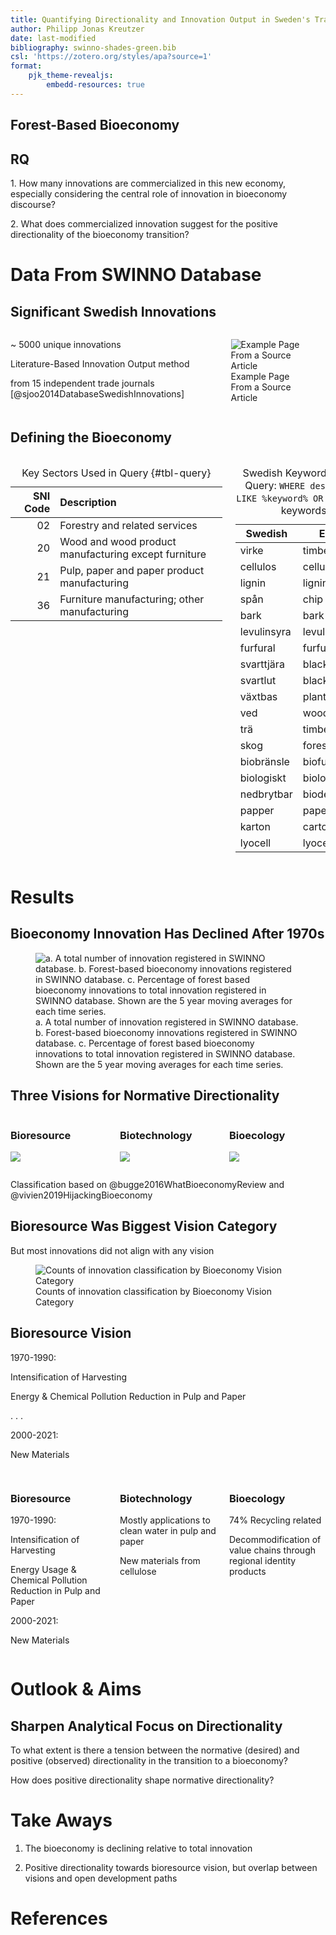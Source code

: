 ```yaml
---
title: Quantifying Directionality and Innovation Output in Sweden's Transition to a Forest-Based Bioeconomy
author: Philipp Jonas Kreutzer
date: last-modified
bibliography: swinno-shades-green.bib
csl: 'https://zotero.org/styles/apa?source=1'
format: 
    pjk_theme-revealjs:
        embedd-resources: true
---
```


## [Forest-Based Bioeconomy]{.text-white} {background-image="/assets/images/forwarder.jpeg" .center}

## RQ {.center}

[1.]{.text-gray-600} [How many innovations are commercialized in this new economy]{.text-royal-blue-600}, especially considering the central role of innovation in bioeconomy discourse?

[2.]{.text-gray-600} What does commercialized innovation suggest for the [positive directionality of the bioeconomy transition]{.text-royal-blue-600}?


# Data From SWINNO Database {.inverted}

## Significant Swedish Innovations

::: {.columns}
::: {.column}
~ 5000 unique innovations

Literature-Based Innovation Output method 

from 15 independent trade journals [@sjoo2014DatabaseSwedishInnovations]


:::
::: {.column}
![Example Page From a Source Article](/assets/images/swinno-example-1.jpg)
:::
::: 



## Defining the Bioeconomy {.smaller}


::: {.columns}
::: {.column}
|SNI Code | Description                            |
|--------:|:---------------------------------------|
|02       | Forestry and related services
|20       | Wood and wood product manufacturing except furniture
|21       | Pulp, paper and paper product manufacturing
|36       | Furniture manufacturing; other manufacturing
:Key Sectors Used in Query {#tbl-query}

:::
::: {.column}
| Swedish           | English                    |
|-------------------|----------------------------|
| virke             | timber                     |
| cellulos          | cellulose                  |
| lignin            | lignin                     |
| spån              | chip                       |
| bark              | bark                       |
| levulinsyra       | levulinic acid             |
| furfural          | furfural                   |
| svarttjära        | black tar                  |
| svartlut          | black liquor               |
| växtbas           | plant-based                |
| ved               | wood                       |
| trä               | timber                     |
| skog              | forest                     |
| biobränsle        | biofuel                    |
| biologiskt        | biological                 |
| nedbrytbar        | biodegradable              |
| papper            | paper                      |
| karton            | carton                     |
| lyocell            | lyocell |
: Swedish Keywords used in Query: `WHERE description LIKE %keyword% OR ...` {#tbl-keywords}
:::
::: 

# Results {.inverted}

## Bioeconomy Innovation Has Declined After 1970s

![a. A total number of innovation registered in SWINNO database. b. Forest-based bioeconomy innovations registered in SWINNO database. c. Percentage of forest based bioeconomy innovations to total innovation registered in SWINNO database. Shown are the 5 year moving averages for each time series.](results/figures/innovation_trends.svg){#fig-innovation-trends}

## Three Visions for Normative Directionality 


::: {.columns}
::: {.column width="33%"}

### [Bioresource]{.text-batlow-darkgreen}

![](/assets/images/bioresource.svg)
:::
::: {.column width="33%"}

### [Biotechnology]{.text-batlow-forestgreen}

![](/assets/images/biotechnology.svg)


:::
::: {.column width="33%"}

### [Bioecology]{.text-batlow-darkblue}

![](/assets/images/bioecology.svg)

:::
::: 

Classification based on @bugge2016WhatBioeconomyReview and @vivien2019HijackingBioeconomy


## Bioresource Was Biggest Vision Category

But most innovations did not align with any vision

![Counts of innovation classification by Bioeconomy Vision Category](/results/figures/vision_count.svg){#fig-bioeconomy-trends}

## [Bioresource Vision]{.text-batlow-darkgreen} {background-video="/assets/images/harvester.mp4" background-video-loop=true background-video-muted=true background-opacity=0.4}


1970-1990:

Intensification of Harvesting

Energy & Chemical Pollution Reduction in Pulp and Paper

. . . 

2000-2021:

New Materials 

## {.center}

::: {.columns}
::: {.column width="33%"}

### [Bioresource]{.text-batlow-darkgreen}

[1970-1990:]{.text-gray-600}

Intensification of Harvesting

Energy Usage & Chemical Pollution Reduction in Pulp and Paper

[2000-2021:]{.text-gray-600}

New Materials 

:::
::: {.column width="33%"}

### [Biotechnology]{.text-batlow-forestgreen}

Mostly applications to clean water in pulp and paper

New materials from cellulose

:::
::: {.column width="33%"}

### [Bioecology]{.text-batlow-darkblue}

74% Recycling related

Decommodification of value chains through regional identity products

:::
::: 

# Outlook & Aims {.inverted}

## Sharpen Analytical Focus on Directionality

To what extent is there a tension between the normative (desired) and positive (observed) directionality in the transition to a bioeconomy?

How does positive directionality shape normative directionality?

# Take Aways

1. [The bioeconomy is declining]{.text-royal-blue-600} relative to total innovation

2. [Positive directionality towards bioresource vision]{.text-royal-blue-600}, but overlap between visions and open development paths

# References

::: {#refs}
:::
